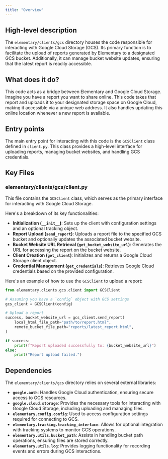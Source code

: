 ```yaml
---
title: "Overview"
---
```


## High-level description
The `elementary/clients/gcs` directory houses the code responsible for interacting with Google Cloud Storage (GCS). Its primary function is to facilitate the upload of reports generated by Elementary to a designated GCS bucket. Additionally, it can manage bucket website updates, ensuring that the latest report is readily accessible.

## What does it do?
This code acts as a bridge between Elementary and Google Cloud Storage. Imagine you have a report you want to share online. This code takes that report and uploads it to your designated storage space on Google Cloud, making it accessible via a unique web address. It also handles updating this online location whenever a new report is available.

## Entry points
The main entry point for interacting with this code is the `GCSClient` class defined in `client.py`. This class provides a high-level interface for uploading reports, managing bucket websites, and handling GCS credentials.

## Key Files
### elementary/clients/gcs/client.py
This file contains the `GCSClient` class, which serves as the primary interface for interacting with Google Cloud Storage. 

Here's a breakdown of its key functionalities:

- **Initialization (`__init__`)**: Sets up the client with configuration settings and an optional tracking object.
- **Report Upload (`send_report`)**: Uploads a report file to the specified GCS bucket and optionally updates the associated bucket website.
- **Bucket Website URL Retrieval (`get_bucket_website_url`)**: Generates the URL for accessing the report on the bucket website.
- **Client Creation (`get_client`)**: Initializes and returns a Google Cloud Storage client object.
- **Credential Management (`get_credentials`)**: Retrieves Google Cloud credentials based on the provided configuration.

Here's an example of how to use the `GCSClient` to upload a report:

```python
from elementary.clients.gcs.client import GCSClient

# Assuming you have a `config` object with GCS settings
gcs_client = GCSClient(config)

# Upload a report
success, bucket_website_url = gcs_client.send_report(
    local_html_file_path="path/to/report.html",
    remote_bucket_file_path="reports/latest_report.html",
)

if success:
    print(f"Report uploaded successfully to: {bucket_website_url}")
else:
    print("Report upload failed.")
```

## Dependencies
The `elementary/clients/gcs` directory relies on several external libraries:

- **`google.auth`**: Handles Google Cloud authentication, ensuring secure access to GCS resources.
- **`google.cloud.storage`**: Provides the necessary tools for interacting with Google Cloud Storage, including uploading and managing files.
- **`elementary.config.config`**: Used to access configuration settings required for connecting to GCS.
- **`elementary.tracking.tracking_interface`**: Allows for optional integration with tracking systems to monitor GCS operations.
- **`elementary.utils.bucket_path`**: Assists in handling bucket path operations, ensuring files are stored correctly.
- **`elementary.utils.log`**: Provides logging functionality for recording events and errors during GCS interactions. 
